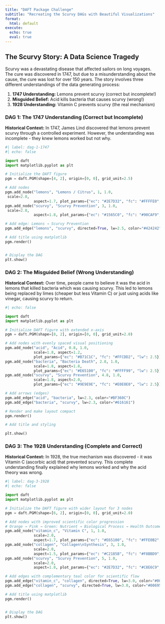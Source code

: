 ```yaml
---
title: "DAFT Package Challenge"
subtitle: "Recreating the Scurvy DAGs with Beautiful Visualizations"
format:
  html: default
execute:
  echo: true
  eval: true
---
```


## The Scurvy Story: A Data Science Tragedy

Scurvy was a devastating disease that affected sailors on long voyages. The cure was discovered in 1747, but due to a misunderstanding about the cause, the cure was lost for over 150 years. The story involves three different understandings of the data generating process:

1. **1747 Understanding:** Lemons prevent scurvy (correct but incomplete!)
2. **Misguided Belief:** Acid kills bacteria that causes scurvy (wrong!)
3. **1928 Understanding:** Vitamin C prevents scurvy (the real mechanism)

### DAG 1: The 1747 Understanding (Correct but Incomplete)

**Historical Context:** In 1747, James Lind discovered that lemons prevent scurvy through a controlled experiment. However, the understanding was incomplete - they knew lemons worked but not why.



```python
#| label: dag-1-1747
#| echo: false

import daft
import matplotlib.pyplot as plt

# Initialize the DAFT figure
pgm = daft.PGM(shape=[4, 2], origin=[0, 0], grid_unit=2.5)

# Add nodes
pgm.add_node("lemons", "Lemons / Citrus", 1, 1.0, 
 scale=2.0,
             aspect=1.7, plot_params={"ec": "#2E7D32", "fc": "#FFFFE0", "lw": 2})
pgm.add_node("scurvy", "Scurvy Prevention", 3, 1.0, 
 scale=2.0,
             aspect=1.8, plot_params={"ec": "#1565C0", "fc": "#90CAF9", "lw": 2})

# Add edge: Lemons → Scurvy Prevention
pgm.add_edge("lemons", "scurvy", directed=True, lw=2.5, color="#424242")

# Add title using matplotlib
pgm.render()


# Display the DAG
plt.show()
```

### DAG 2: The Misguided Belief (Wrong Understanding)

**Historical Context:** Over time, people came to believe it was the acid in lemons that killed bacteria which was causing scurvy. This led to lemons being replaced by limes (cheaper but less Vitamin C) or just using acids like vinegar, causing scurvy to return.



```python
#| echo: false

import daft
import matplotlib.pyplot as plt

# Initialize DAFT figure with extended x-axis
pgm = daft.PGM(shape=[8, 2], origin=[0, 0], grid_unit=2.0)

# Add nodes with evenly spaced visual positioning
pgm.add_node("acid", "Acid", 0.8, 1.0,
             scale=1.8, aspect=1.2,
             plot_params={"ec": "#B71C1C", "fc": "#FFCDD2", "lw": 2.5})
pgm.add_node("bacteria", "Bacteria Death", 2.8, 1.0,
             scale=1.8, aspect=1.8,
             plot_params={"ec": "#E65100", "fc": "#FFFF99", "lw": 2.5})
pgm.add_node("scurvy", "Scurvy Prevention", 4.8, 1.0,
             scale=1.8, aspect=2.0,
             plot_params={"ec": "#9E9E9E", "fc": "#E0E0E0", "lw": 2.5})

# Add arrows (edges)
pgm.add_edge("acid", "bacteria", lw=2.3, color="#BF360C")
pgm.add_edge("bacteria", "scurvy", lw=2.3, color="#616161")

# Render and make layout compact
pgm.render()

# Add title and styling

plt.show()
```

### DAG 3: The 1928 Understanding (Complete and Correct)

**Historical Context:** In 1928, the true mechanism was discovered - it was Vitamin C (ascorbic acid) that prevented scurvy. This complete understanding finally explained why lemons worked and why the acid theory was wrong.


```python
#| label: dag-3-1928
#| echo: false

import daft
import matplotlib.pyplot as plt

# Initialize the DAFT figure with wider layout for 3 nodes
pgm = daft.PGM(shape=[6, 2], origin=[0, 0], grid_unit=2.0)

# Add nodes with improved scientific color progression
# Orange → Pink → Green: Nutrient → Biological Process → Health Outcome
pgm.add_node("vitamin_c", "Vitamin C", 1, 1.0, 
             scale=2.0,
             aspect=1.7, plot_params={"ec": "#E65100", "fc": "#FFE0B2", "lw": 3})
pgm.add_node("collagen", "Collagen\nSynthesis", 3, 1.0, 
             scale=2.0,
             aspect=1.5, plot_params={"ec": "#C2185B", "fc": "#F8BBD9", "lw": 3})
pgm.add_node("scurvy", "Scurvy Prevention", 5, 1.0, 
             scale=2.0,
             aspect=1.8, plot_params={"ec": "#2E7D32", "fc": "#C8E6C9", "lw": 3})

# Add edges with complementary teal color for scientific flow
pgm.add_edge("vitamin_c", "collagen", directed=True, lw=3.0, color="#00695C")
pgm.add_edge("collagen", "scurvy", directed=True, lw=3.0, color="#00695C")

# Add title using matplotlib
pgm.render()


# Display the DAG
plt.show()
```
